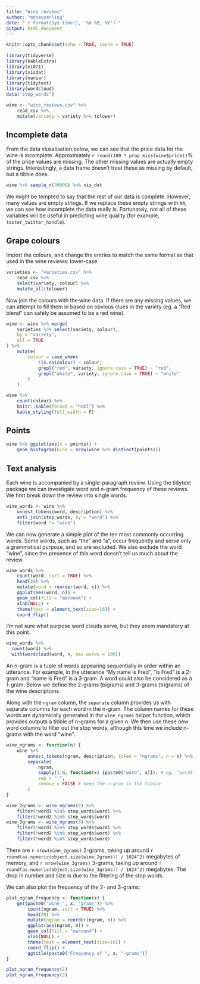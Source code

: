 ```yaml
---
title: "Wine reviews"
author: "mdneuzerling"
date: "`r format(Sys.time(), '%d %B, %Y')`"
output: html_document
---
```


```r
knitr::opts_chunk$set(echo = TRUE, cache = TRUE)
 
library(tidyverse)
library(kableExtra)
library(e1071)
library(visdat)
library(naniar)
library(tidytext)
library(wordcloud)
data("stop_words")

wine <- "wine_reviews.csv" %>% 
    read_csv %>% 
    mutate(variety = variety %>% tolower)
```

## Incomplete data

From the data viusalisation below, we can see that the price data for the wine
is incomplete. Approximately `r round(100 * prop_miss(wine$price))`% of the 
price values are missing. The other missing values are actually empty strings.
Interestingly, a data frame doesn't treat these as missing by default, but a 
tibble does.

```r
wine %>% sample_n(30000) %>% vis_dat
```

We might be tempted to say that the rest of our data is complete. However, many
values are empty strings. If we replace these empty strings with `NA`, we can
see how incomplete the data really is. Fortunately, not all of these variables
will be useful in predicting wine quality (for example, `taster_twitter_handle`).

## Grape colours

Import the colours, and change the entries to match the same format as that used
in the wine reviews: lower-case.

```r
varieties <- "varieties.csv" %>% 
    read_csv %>% 
    select(variety, colour) %>% 
    mutate_all(tolower)
```    

Now join the colours with the wine data. If there are any missing values, we can
attempt to fill them in based on obvious clues in the variety (eg. a "Red blend"
can safely be assumed to be a red wine).

```r
wine <- wine %>% merge(
    varieties %>% select(variety, colour),
    by = "variety",
    all = TRUE
) %>% 
    mutate(
        colour = case_when(
            !is.na(colour) ~ colour,
            grepl("red", variety, ignore.case = TRUE) ~ "red",
            grepl("white", variety, ignore.case = TRUE) ~ "white"
        )
    )

wine %>% 
    count(colour) %>% 
    knitr::kable(format = "html") %>% 
    kable_styling(full_width = F)
```

## Points
```r
wine %>% ggplot(aes(x = points)) + 
    geom_histogram(bins = nrow(wine %>% distinct(points)))
```

## Text analysis

Each wine is accompanied by a single-paragraph review. Using the tidytext 
package we can investigate word and n-gram frequency of these reviews. We first
break down the review into single words.

```r
wine_words <- wine %>% 
    unnest_tokens(word, description) %>% 
    anti_join(stop_words, by = "word") %>% 
    filter(word != "wine")
```

We can now generate a simple plot of the ten most commonly occurring words. Some
words, such as "the" and "a", occur frequently and serve only a grammatical
purpose, and so are excluded. We also exclude the word "wine", since the presence
of this word doesn't tell us much about the review.

```r
wine_words %>%
    count(word, sort = TRUE) %>%
    head(20) %>%
    mutate(word = reorder(word, n)) %>%
    ggplot(aes(word, n)) +
    geom_col(fill = "maroon4") +
    xlab(NULL) +
    theme(text = element_text(size=16)) +
    coord_flip()
```

I'm not sure what purpose word clouds serve, but they seem mandatory at this
point.

```r
wine_words %>%
  count(word) %>%
  with(wordcloud(word, n, max.words = 100))
```

An n-gram is a tuple of words appearing sequentially in order within an 
utterance. For example, in the utterance "My name is Fred", "is Fred" is a 
2-gram and "name is Fred" is a 3-gram. A word could also be considered as a
1-gram. Below we define the 2-grams (bigrams) and 3-grams (trigrams) of the wine 
descriptions. 

Along with the `ngram` column, the `separate` column provides us
with separate columns for each word in the n-gram. The column names for these
words are dynamically generated in the `wine_ngrams` helper function, which
provides outputs a tibble of n-grams for a given n. We then use these new
word columns to filter out the stop words, although this time we include n-grams
with the word "wine".

```r
wine_ngrams <- function(n) {
    wine %>%  
        unnest_tokens(ngram, description, token = "ngrams", n = n) %>% 
        separate(
            ngram, 
            sapply(1:n, function(x) {paste0("word", x)}), # eg, "word1", "word2" 
            sep = " ",
            remove = FALSE # keep the n-gram in the tibble
        )
}

wine_2grams <- wine_ngrams(2) %>% 
    filter(!word1 %in% stop_words$word) %>%
    filter(!word2 %in% stop_words$word)
wine_3grams <- wine_ngrams(3) %>% 
    filter(!word1 %in% stop_words$word) %>%
    filter(!word2 %in% stop_words$word) %>% 
    filter(!word3 %in% stop_words$word)
```

There are `r nrow(wine_2grams)` 2-grams, taking up around 
`r round(as.numeric(object.size(wine_2grams)) / 1024^2)` megabytes of memory, 
and `r nrow(wine_3grams)` 3-grams, taking up around 
`r round(as.numeric(object.size(wine_3grams)) / 1024^2)` megabytes. The drop in
number and size is due to the filtering of the stop words.

We can also plot the frequency of the 2- and 3-grams:

```r
plot_ngram_frequency <- function(x) {
    get(paste0("wine_", x, "grams")) %>%
        count(ngram, sort = TRUE) %>%
        head(20) %>%
        mutate(ngram = reorder(ngram, n)) %>%
        ggplot(aes(ngram, n)) +
        geom_col(fill = "maroon4") +
        xlab(NULL) +
        theme(text = element_text(size=16)) +
        coord_flip() + 
        ggtitle(paste0("Frequency of ", x, "-grams"))
}

plot_ngram_frequency(2)
plot_ngram_frequency(3)
```








